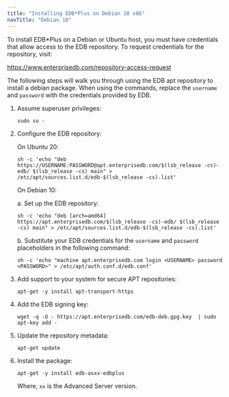```yaml
---
title: "Installing EDB*Plus on Debian 10 x86"
navTitle: "Debian 10"
---
```


To install EDB\*Plus on a Debian or Ubuntu host, you must have credentials that allow access to the EDB repository. To request credentials for the repository, visit:

 <https://www.enterprisedb.com/repository-access-request>

The following steps will walk you through using the EDB apt repository to install a debian package. When using the commands, replace the `username` and `password` with the credentials provided by EDB.

1. Assume superuser privileges:
    ```text
    sudo su -
    ```

1. Configure the EDB repository:

    On Ubuntu 20:

    ```text
    sh -c 'echo "deb https://USERNAME:PASSWORD@apt.enterprisedb.com/$(lsb_release -cs)-edb/ $(lsb_release -cs) main" > /etc/apt/sources.list.d/edb-$(lsb_release -cs).list'
    ```
    
    On Debian 10:
    
    a.  Set up the EDB repository:

    ```text
    sh -c 'echo "deb [arch=amd64] https://apt.enterprisedb.com/$(lsb_release -cs)-edb/ $(lsb_release -cs) main" > /etc/apt/sources.list.d/edb-$(lsb_release -cs).list'
    ```

    b.  Substitute your EDB credentials for the `username` and `password` placeholders in the following command:
    
    ```text
    sh -c 'echo "machine apt.enterprisedb.com login <USERNAME> password <PASSWORD>" > /etc/apt/auth.conf.d/edb.conf'
    ```

1. Add support to your system for secure APT repositories:
    ```text
    apt-get -y install apt-transport-https
    ```

1. Add the EDB signing key:
    ```text
    wget -q -O - https://apt.enterprisedb.com/edb-deb.gpg.key  | sudo apt-key add -
    ```

1. Update the repository metadata:
    ```text
    apt-get update
    ```

1. Install the package:
    ```text
    apt-get -y install edb-asxx-edbplus
    ```
    
    Where, `xx` is the Advanced Server version.

